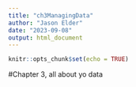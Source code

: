 ```yaml
---
title: "ch3ManagingData"
author: "Jason Elder"
date: "2023-09-08"
output: html_document
---
```


```r
knitr::opts_chunk$set(echo = TRUE)
```

#Chapter 3, all about yo data

```r

```


